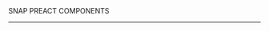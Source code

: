 
<Meta title="Documentation/About" />

<style>
	{`
	.header {
		display: flex;
		align-items: center;
	}

	.header .subtitle {
		text-transform: uppercase;
		color: #00cee1;
	}

	.header img {
		width: 300px;
		margin-right: 20px;
	}
	`}
</style>

<div class="header">
	<span class="subtitle">SNAP PREACT COMPONENTS</span>
</div>

---

<Readme />